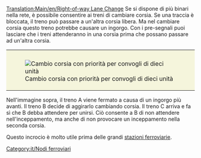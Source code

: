 [[Translation:Main/en/Right-of-way Lane Change]]{{it/Nodi ferroviari}}
Se si dispone di più binari nella rete, è possibile consentire ai treni di cambiare corsia. Se una traccia è bloccata, il treno può passare a un'altra corsia libera. Ma nel cambiare corsia questo treno potrebbe causare un ingorgo. Con i pre-segnali puoi lasciare che i treni attenderanno in una corsia prima che possano passare ad un'altra corsia.

{|style="border: 0px; margin: 5px auto 25px auto;"
|style="padding: 10px 10px 5px; 10px; background-color: #F5F5DC;"|[[File:en/Right-of-way lane change.png|center|frame|Cambio corsia con priorità per convogli di dieci unità]]
|}

Nell'immagine sopra, il treno A viene fermato a causa di un ingorgo più avanti. Il treno B decide di aggirarlo cambiando corsia. Il treno C arriva e fa sì che B debba attendere per unirsi. Ciò consente a B di non attendere nell'inceppamento, ma anche di non provocare un inceppamento nella seconda corsia.

Questo incrocio è molto utile prima delle grandi [[Main/it/Stazione ferroviaria|stazioni ferroviarie]].

[[Category:it/Nodi ferroviari]]
